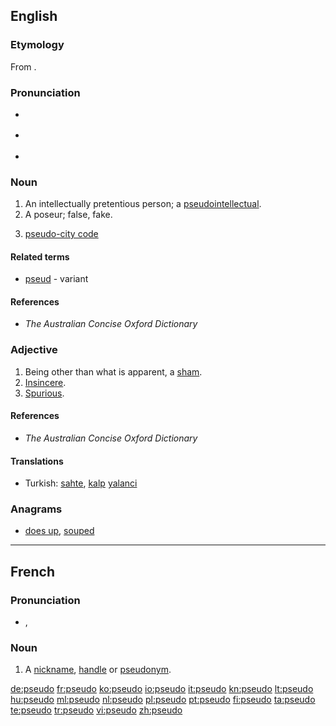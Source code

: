 {{also|pseudo-}}
==English==

===Etymology===
From {{term|pseudo-}}.

===Pronunciation===
* {{a|RP}} {{IPA|/ˈsuːdəʊ/}}
* {{a|US}} {{IPA|/ˈsuːdoʊ/}}
* {{rhymes|uːdəʊ}}

===Noun===
{{en-noun}}

# An intellectually pretentious person; a [[pseudointellectual]].
# A poseur; false, fake.
# {{context|travel industry|informal}} [[pseudo-city code]]
====Related terms====
* [[pseud]] - variant

====References====
* ''The Australian Concise Oxford Dictionary''

===Adjective===
{{en-adj|-}}

# Being other than what is apparent, a [[sham]].
# [[insincere|Insincere]].
# [[spurious|Spurious]].

====References====
* ''The Australian Concise Oxford Dictionary''

====Translations====
* Turkish: [[sahte]], [[kalp]] [[yalanci]]

===Anagrams===
* [[does up#English|does up]], [[souped#English|souped]]

----

==French==

===Pronunciation===
* {{IPA|/psødo/|lang=fr}}, {{X-SAMPA|/ps2do/}}

===Noun===
{{fr-noun|m}}

# {{chiefly|Internet slang|lang=fr}} A [[nickname]], [[handle]] or [[pseudonym]].

[[de:pseudo]]
[[fr:pseudo]]
[[ko:pseudo]]
[[io:pseudo]]
[[it:pseudo]]
[[kn:pseudo]]
[[lt:pseudo]]
[[hu:pseudo]]
[[ml:pseudo]]
[[nl:pseudo]]
[[pl:pseudo]]
[[pt:pseudo]]
[[fi:pseudo]]
[[ta:pseudo]]
[[te:pseudo]]
[[tr:pseudo]]
[[vi:pseudo]]
[[zh:pseudo]]